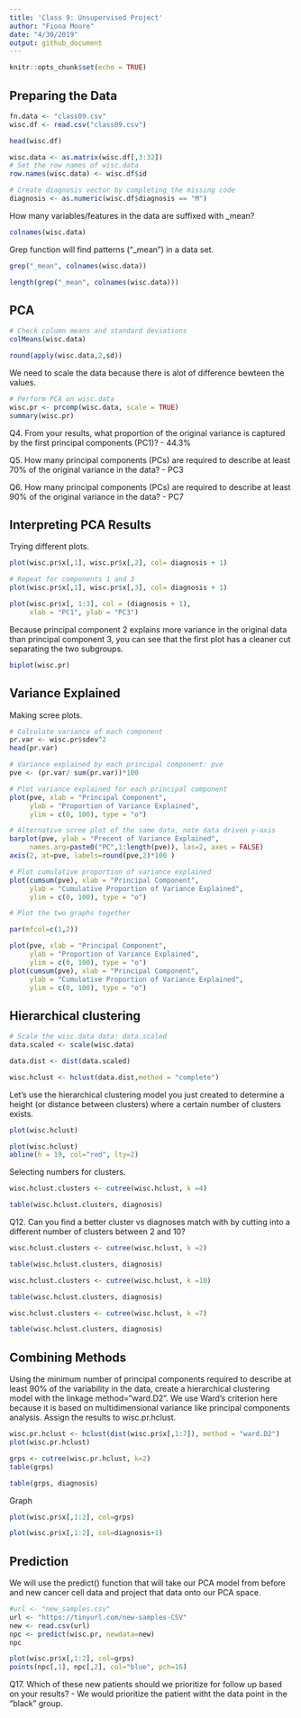 ```yaml
---
title: 'Class 9: Unsupervised Project'
author: "Fiona Moore"
date: "4/30/2019"
output: github_document
---
```


```r
knitr::opts_chunk$set(echo = TRUE)
```

## Preparing the Data 

```r
fn.data <- "class09.csv"
wisc.df <- read.csv("class09.csv")

```

```r
head(wisc.df)
```

```r
wisc.data <- as.matrix(wisc.df[,3:32])
# Set the row names of wisc.data
row.names(wisc.data) <- wisc.df$id

# Create diagnosis vector by completing the missing code
diagnosis <- as.numeric(wisc.df$diagnosis == "M")
```


How many variables/features in the data are suffixed with _mean?
```r
colnames(wisc.data)
```

Grep function will find patterns ("_mean") in a data set.
```r
grep("_mean", colnames(wisc.data))
```

```r
length(grep("_mean", colnames(wisc.data)))
```


## PCA

```r
# Check column means and standard deviations
colMeans(wisc.data)

round(apply(wisc.data,2,sd))
```

We need to scale the data because there is alot of difference bewteen the values. 
```r
# Perform PCA on wisc.data
wisc.pr <- prcomp(wisc.data, scale = TRUE)
summary(wisc.pr)
```

Q4. From your results, what proportion of the original variance is captured by the first principal components (PC1)?
- 44.3%

Q5. How many principal components (PCs) are required to describe at least 70% of the original variance in the data?
- PC3

Q6. How many principal components (PCs) are required to describe at least 90% of the original variance in the data?
- PC7


## Interpreting PCA Results
Trying different plots.

```r
plot(wisc.pr$x[,1], wisc.pr$x[,2], col= diagnosis + 1)
```


```r
# Repeat for components 1 and 3
plot(wisc.pr$x[,1], wisc.pr$x[,3], col= diagnosis + 1)
```

```r
plot(wisc.pr$x[, 1:3], col = (diagnosis + 1), 
     xlab = "PC1", ylab = "PC3")
```

Because principal component 2 explains more variance in the original data than principal component 3, you can see that the first plot has a cleaner cut separating the two subgroups.

```r
biplot(wisc.pr)
```

## Variance Explained 

Making scree plots. 

```r
# Calculate variance of each component
pr.var <- wisc.pr$sdev^2 
head(pr.var)
```

```r
# Variance explained by each principal component: pve
pve <- (pr.var/ sum(pr.var))*100

# Plot variance explained for each principal component
plot(pve, xlab = "Principal Component", 
     ylab = "Proportion of Variance Explained", 
     ylim = c(0, 100), type = "o")

```

```r
# Alternative scree plot of the same data, note data driven y-axis
barplot(pve, ylab = "Precent of Variance Explained",
     names.arg=paste0("PC",1:length(pve)), las=2, axes = FALSE)
axis(2, at=pve, labels=round(pve,2)*100 )
```

```r
# Plot cumulative proportion of variance explained
plot(cumsum(pve), xlab = "Principal Component", 
     ylab = "Cumulative Proportion of Variance Explained", 
     ylim = c(0, 100), type = "o")
```

```r
# Plot the two graphs together

par(mfcol=c(1,2))

plot(pve, xlab = "Principal Component", 
     ylab = "Proportion of Variance Explained", 
     ylim = c(0, 100), type = "o")
plot(cumsum(pve), xlab = "Principal Component", 
     ylab = "Cumulative Proportion of Variance Explained", 
     ylim = c(0, 100), type = "o")


```

## Hierarchical clustering

```r
# Scale the wisc.data data: data.scaled
data.scaled <- scale(wisc.data)
```

```r
data.dist <- dist(data.scaled)
```

```r
wisc.hclust <- hclust(data.dist,method = "complete")
```

Let’s use the hierarchical clustering model you just created to determine a height (or distance between clusters) where a certain number of clusters exists.

```r
plot(wisc.hclust)

```

```r
plot(wisc.hclust)
abline(h = 19, col="red", lty=2)
```

Selecting numbers for clusters.

```r
wisc.hclust.clusters <- cutree(wisc.hclust, k =4)

table(wisc.hclust.clusters, diagnosis)
```

Q12. Can you find a better cluster vs diagnoses match with by cutting into a different number of clusters between 2 and 10?

```r
wisc.hclust.clusters <- cutree(wisc.hclust, k =2)

table(wisc.hclust.clusters, diagnosis)
```

```r
wisc.hclust.clusters <- cutree(wisc.hclust, k =10)

table(wisc.hclust.clusters, diagnosis)
```

```r
wisc.hclust.clusters <- cutree(wisc.hclust, k =7)

table(wisc.hclust.clusters, diagnosis)
```

## Combining Methods

Using the minimum number of principal components required to describe at least 90% of the variability in the data, create a hierarchical clustering model with the linkage method="ward.D2". We use Ward’s criterion here because it is based on multidimensional variance like principal components analysis. Assign the results to wisc.pr.hclust.


```r
wisc.pr.hclust <- hclust(dist(wisc.pr$x[,1:7]), method = "ward.D2")
plot(wisc.pr.hclust)
```

```r
grps <- cutree(wisc.pr.hclust, k=2)
table(grps)
```

```r
table(grps, diagnosis)
```

Graph
```r
plot(wisc.pr$x[,1:2], col=grps)
```

```r
plot(wisc.pr$x[,1:2], col=diagnosis+1)
```

## Prediction 

We will use the predict() function that will take our PCA model from before and new cancer cell data and project that data onto our PCA space.

```r
#url <- "new_samples.csv"
url <- "https://tinyurl.com/new-samples-CSV"
new <- read.csv(url)
npc <- predict(wisc.pr, newdata=new)
npc
```

```r
plot(wisc.pr$x[,1:2], col=grps)
points(npc[,1], npc[,2], col="blue", pch=16)
```

Q17. Which of these new patients should we prioritize for follow up based on your results?
- We would prioritize the patient witht the data point in the "black" group.
